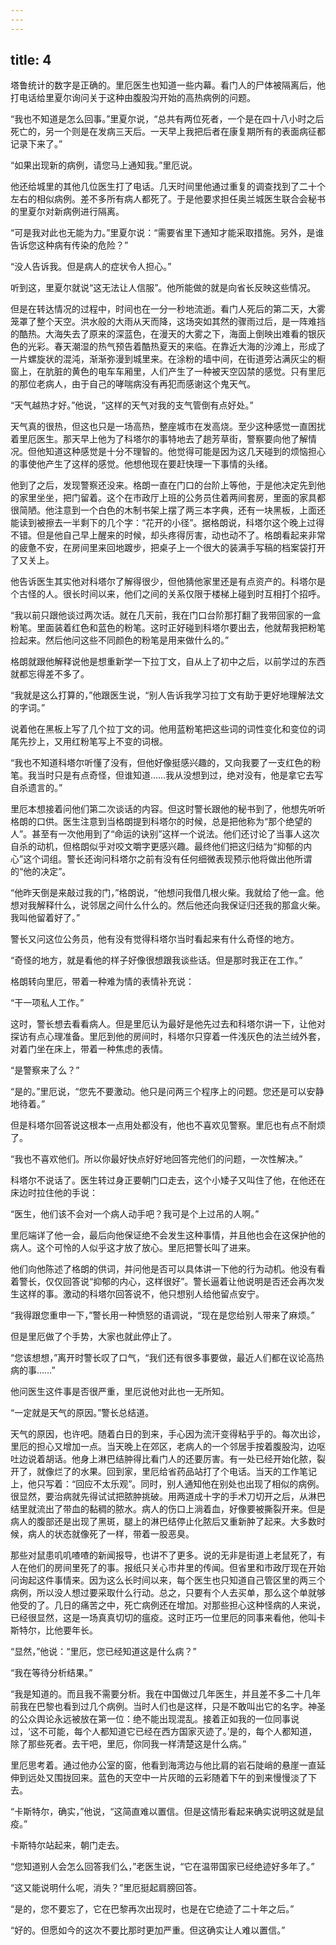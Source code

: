 ```yaml
---
---
---
```

title: 4
---



塔鲁统计的数字是正确的。里厄医生也知道一些内幕。看门人的尸体被隔离后，他打电话给里夏尔询问关于这种由腹股沟开始的高热病例的问题。

“我也不知道是怎么回事。”里夏尔说，“总共有两位死者，一个是在四十八小时之后死亡的，另一个则是在发病三天后。一天早上我把后者在康复期所有的表面病征都记录下来了。”

“如果出现新的病例，请您马上通知我。”里厄说。

他还给城里的其他几位医生打了电话。几天时间里他通过重复的调查找到了二十个左右的相似病例。差不多所有病人都死了。于是他要求担任奥兰城医生联合会秘书的里夏尔对新病例进行隔离。

“可是我对此也无能为力。”里夏尔说：“需要省里下通知才能采取措施。另外，是谁告诉您这种病有传染的危险？”

“没人告诉我。但是病人的症状令人担心。”

听到这，里夏尔就说“这无法让人信服”。他所能做的就是向省长反映这些情况。

但是在转达情况的过程中，时间也在一分一秒地流逝。看门人死后的第二天，大雾笼罩了整个天空。洪水般的大雨从天而降，这场突如其然的骤雨过后，是一阵难挡的酷热。大海失去了原来的深蓝色，在漫天的大雾之下，海面上倒映出难看的银灰色的光彩。春天潮湿的热气预告着酷热夏天的来临。在靠近大海的沙滩上，形成了一片螺旋状的混沌，渐渐弥漫到城里来。在涂粉的墙中间，在街道旁沾满灰尘的橱窗上，在肮脏的黄色的电车车厢里，人们产生了一种被天空囚禁的感觉。只有里厄的那位老病人，由于自己的哮喘病没有再犯而感谢这个鬼天气。

“天气越热才好。”他说，“这样的天气对我的支气管倒有点好处。”

天气真的很热，但这也只是一场高热，整座城市在发高烧。至少这种感觉一直困扰着里厄医生。那天早上他为了科塔尔的事特地去了趟芳草街，警察要向他了解情况。但他知道这种感觉是十分不理智的。他觉得可能是因为这几天碰到的烦恼担心的事使他产生了这样的感觉。他想他现在要赶快理一下事情的头绪。

他到了之后，发现警察还没来。格朗一直在门口的台阶上等他，于是他决定先到他的家里坐坐，把门留着。这个在市政厅上班的公务员住着两间套房，里面的家具都很简陋。他注意到一个白色的木制书架上摆了两三本字典，还有一块黑板，上面还能读到被擦去一半剩下的几个字：“花开的小径”。据格朗说，科塔尔这个晚上过得不错。但是他自己早上醒来的时候，却头疼得厉害，动也动不了。格朗看起来非常的疲惫不安，在房间里来回地踱步，把桌子上一个很大的装满手写稿的档案袋打开了又关上。

他告诉医生其实他对科塔尔了解得很少，但他猜他家里还是有点资产的。科塔尔是个古怪的人。很长时间以来，他们之间的关系仅限于楼梯上碰到时互相打个招呼。

“我以前只跟他谈过两次话。就在几天前，我在门口台阶那打翻了我带回家的一盒粉笔。里面装着红色和蓝色的粉笔。这时正好碰到科塔尔要出去，他就帮我把粉笔捡起来。然后他问这些不同颜色的粉笔是用来做什么的。”

格朗就跟他解释说他是想重新学一下拉丁文，自从上了初中之后，以前学过的东西就都忘得差不多了。

“我就是这么打算的，”他跟医生说，“别人告诉我学习拉丁文有助于更好地理解法文的字词。”

说着他在黑板上写了几个拉丁文的词。他用蓝粉笔把这些词的词性变化和变位的词尾先抄上，又用红粉笔写上不变的词根。

“我也不知道科塔尔听懂了没有，但他好像挺感兴趣的，又向我要了一支红色的粉笔。我当时只是有点奇怪，但谁知道……我从没想到过，绝对没有，他是拿它去写自杀遗言的。”

里厄本想接着问他们第二次谈话的内容。但这时警长跟他的秘书到了，他想先听听格朗的口供。医生注意到当格朗提到科塔尔的时候，总是把他称为“那个绝望的人”。甚至有一次他用到了“命运的诀别”这样一个说法。他们还讨论了当事人这次自杀的动机，但格朗似乎对咬文嚼字更感兴趣。最终他们把这归结为“抑郁的内心”这个词组。警长还询问科塔尔之前有没有任何细微表现预示他将做出他所谓的“他的决定”。

“他昨天倒是来敲过我的门，”格朗说，“他想问我借几根火柴。我就给了他一盒。他想对我解释什么，说邻居之间什么什么的。然后他还向我保证归还我的那盒火柴。我叫他留着好了。”

警长又问这位公务员，他有没有觉得科塔尔当时看起来有什么奇怪的地方。

“奇怪的地方，就是看他的样子好像很想跟我谈些话。但是那时我正在工作。”

格朗转向里厄，带着一种难为情的表情补充说：

“干一项私人工作。”

这时，警长想去看看病人。但是里厄认为最好是他先过去和科塔尔讲一下，让他对探访有点心理准备。里厄到他的房间时，科塔尔只穿着一件浅灰色的法兰绒外套，对着门坐在床上，带着一种焦虑的表情。

“是警察来了么？”

“是的。”里厄说，“您先不要激动。他只是问两三个程序上的问题。您还是可以安静地待着。”

但是科塔尔回答说这根本一点用处都没有，他也不喜欢见警察。里厄也有点不耐烦了。

“我也不喜欢他们。所以你最好快点好好地回答完他们的问题，一次性解决。”

科塔尔不说话了。医生转过身正要朝门口走去，这个小矮子又叫住了他，在他还在床边时拉住他的手说：

“医生，他们该不会对一个病人动手吧？我可是个上过吊的人啊。”

里厄端详了他一会，最后向他保证绝不会发生这种事情，并且他也会在这保护他的病人。这个可怜的人似乎这才放了放心。里厄把警长叫了进来。

他们向他陈述了格朗的供词，并问他是否可以具体讲一下他的行为动机。他没有看着警长，仅仅回答说“抑郁的内心，这样很好”。警长逼着让他说明是否还会再次发生这样的事。激动的科塔尔回答说不，他只想别人给他留点安宁。

“我得跟您重申一下，”警长用一种愤怒的语调说，“现在是您给别人带来了麻烦。”

但是里厄做了个手势，大家也就此停止了。

“您该想想，”离开时警长叹了口气，“我们还有很多事要做，最近人们都在议论高热病的事……”

他问医生这件事是否很严重，里厄说他对此也一无所知。

“一定就是天气的原因。”警长总结道。

天气的原因，也许吧。随着白日的到来，手心因为流汗变得粘乎乎的。每次出诊，里厄的担心又增加一点。当天晚上在郊区，老病人的一个邻居手按着腹股沟，边呕吐边说着胡话。他身上淋巴结肿得比看门人的还要厉害。有一处已经开始化脓，裂开了，就像烂了的水果。回到家，里厄给省药品站打了个电话。当天的工作笔记上，他只写着：“回应不太乐观”。同时，别人通知他在别处也出现了相似的病例。很显然，要治病就先得试试把脓肿挑破。用两道成十字的手术刀切开之后，从淋巴结里就流出了带血的黏稠的脓水。病人的伤口上淌着血，好像要被撕裂开来。但是病人的腹部还是出现了黑斑，腿上的淋巴结停止化脓后又重新肿了起来。大多数时候，病人的状态就像死了一样，带着一股恶臭。

那些对鼠患叽叽喳喳的新闻报导，也讲不了更多。说的无非是街道上老鼠死了，有人在他们的房间里死了的事。报纸只关心市井里的传闻。但省里和市政厅现在开始问询起这件事情来。因为这么长时间以来，每个医生也只知道自己管区里的两三个病例，所以没人想过要采取什么行动。总之，只要有个人去买单，那么这个单就够他受的了。几日的痛苦之中，死亡病例还在增加。对那些担心这种怪病的人来说，已经很显然，这是一场真真切切的瘟疫。这时正巧一位里厄的同事来看他，他叫卡斯特尔，比他要年长。

“显然，”他说：“里厄，您已经知道这是什么病？”

“我在等待分析结果。”

“我是知道的。而且我不需要分析。我在中国做过几年医生，并且差不多二十几年前我在巴黎也看到过几个病例。当时人们也是这样，只是不敢叫出它的名字。神圣的公众舆论永远被放在第一位：绝不能出现混乱。接着正如我的一位同事说过，‘这不可能，每个人都知道它已经在西方国家灭迹了。’是的，每个人都知道，除了那些死者。去干吧，里厄，你同我一样清楚这是什么病。”

里厄思考着。通过他办公室的窗，他看到海湾边与他比肩的岩石陡峭的悬崖一直延伸到远处又围拢回来。蓝色的天空中一片灰暗的云彩随着下午的到来慢慢淡了下去。

“卡斯特尔，确实，”他说，“这简直难以置信。但是这情形看起来确实说明这就是鼠疫。”

卡斯特尔站起来，朝门走去。

“您知道别人会怎么回答我们么，”老医生说，“它在温带国家已经绝迹好多年了。”

“这又能说明什么呢，消失？”里厄挺起肩膀回答。

“是的，您不要忘了，它在巴黎再次出现时，也是在它绝迹了二十年之后。”

“好的。但愿如今的这次不要比那时更加严重。但这确实让人难以置信。”